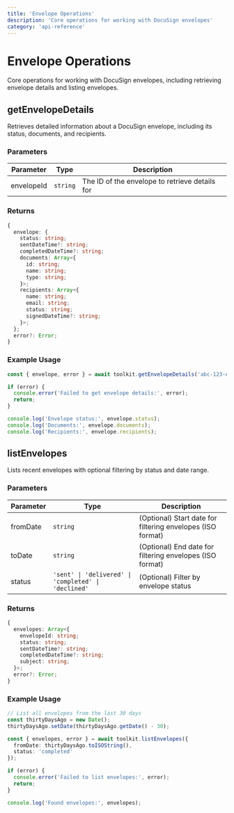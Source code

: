 ```yaml
---
title: 'Envelope Operations'
description: 'Core operations for working with DocuSign envelopes'
category: 'api-reference'
---
```


# Envelope Operations

Core operations for working with DocuSign envelopes, including retrieving envelope details and listing envelopes.

## getEnvelopeDetails

Retrieves detailed information about a DocuSign envelope, including its status, documents, and recipients.

### Parameters

| Parameter | Type | Description |
|-----------|------|-------------|
| envelopeId | `string` | The ID of the envelope to retrieve details for |

### Returns

```typescript
{
  envelope: {
    status: string;
    sentDateTime?: string;
    completedDateTime?: string;
    documents: Array<{
      id: string;
      name: string;
      type: string;
    }>;
    recipients: Array<{
      name: string;
      email: string;
      status: string;
      signedDateTime?: string;
    }>;
  };
  error?: Error;
}
```

### Example Usage

```typescript
const { envelope, error } = await toolkit.getEnvelopeDetails('abc-123-envelope-id');

if (error) {
  console.error('Failed to get envelope details:', error);
  return;
}

console.log('Envelope status:', envelope.status);
console.log('Documents:', envelope.documents);
console.log('Recipients:', envelope.recipients);
```

## listEnvelopes

Lists recent envelopes with optional filtering by status and date range.

### Parameters

| Parameter | Type | Description |
|-----------|------|-------------|
| fromDate | `string` | (Optional) Start date for filtering envelopes (ISO format) |
| toDate | `string` | (Optional) End date for filtering envelopes (ISO format) |
| status | `'sent' \| 'delivered' \| 'completed' \| 'declined'` | (Optional) Filter by envelope status |

### Returns

```typescript
{
  envelopes: Array<{
    envelopeId: string;
    status: string;
    sentDateTime?: string;
    completedDateTime?: string;
    subject: string;
  }>;
  error?: Error;
}
```

### Example Usage

```typescript
// List all envelopes from the last 30 days
const thirtyDaysAgo = new Date();
thirtyDaysAgo.setDate(thirtyDaysAgo.getDate() - 30);

const { envelopes, error } = await toolkit.listEnvelopes({
  fromDate: thirtyDaysAgo.toISOString(),
  status: 'completed'
});

if (error) {
  console.error('Failed to list envelopes:', error);
  return;
}

console.log('Found envelopes:', envelopes);
``` 